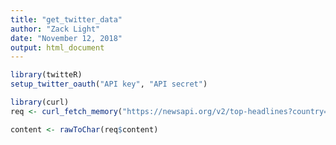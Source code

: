 ```yaml
---
title: "get_twitter_data"
author: "Zack Light"
date: "November 12, 2018"
output: html_document
---
```


```r
library(twitteR)
setup_twitter_oauth("API key", "API secret")
```

```r
library(curl)
req <- curl_fetch_memory("https://newsapi.org/v2/top-headlines?country=us&apiKey=9281851ecc7d4eeabf4f2e53f54a8d57")

content <- rawToChar(req$content)
```

